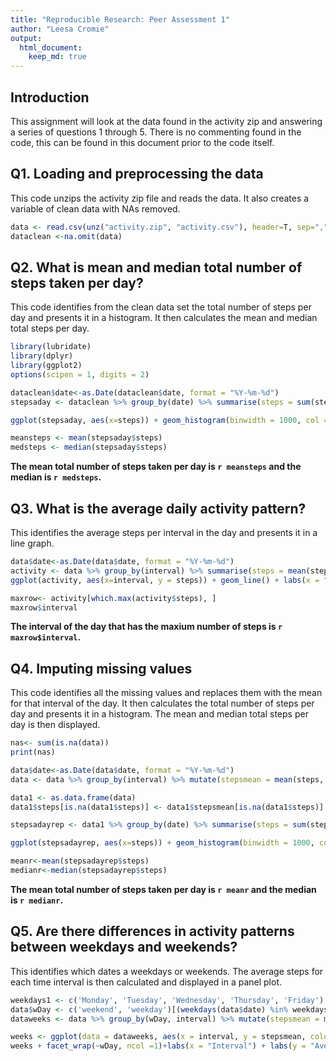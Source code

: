 ```yaml
---
title: "Reproducible Research: Peer Assessment 1"
author: "Leesa Cromie"
output: 
  html_document:
    keep_md: true
---
```


## Introduction

This assignment will look at the data found in the activity zip and answering a series of questions 1 through 5. There is no commenting found in the code, this can be found in this document prior to the code itself.

## Q1. Loading and preprocessing the data
This code unzips the activity zip file and reads the data. It also creates a variable of clean data with NAs removed.

```r
data <- read.csv(unz("activity.zip", "activity.csv"), header=T, sep=",")
dataclean <-na.omit(data)

```

## Q2. What is mean and median total number of steps taken per day?
This code identifies from the clean data set the total number of steps per day and presents it in a histogram. It then calculates the mean and median total steps per day.
```r
library(lubridate)
library(dplyr)
library(ggplot2)
options(scipen = 1, digits = 2)

dataclean$date<-as.Date(dataclean$date, format = "%Y-%m-%d")
stepsaday <- dataclean %>% group_by(date) %>% summarise(steps = sum(steps))

ggplot(stepsaday, aes(x=steps)) + geom_histogram(binwidth = 1000, col = "blue") + labs(x = "Steps") + labs(y = "Count of days for each Total Steps") + labs(title = "Total steps taken each day")

meansteps <- mean(stepsaday$steps)
medsteps <- median(stepsaday$steps)

```

**The mean total number of steps taken per day is `r meansteps` and the median is `r medsteps`.**

## Q3. What is the average daily activity pattern?
This identifies the average steps per interval in the day and presents it in a line graph.
```r
data$date<-as.Date(data$date, format = "%Y-%m-%d")
activity <- data %>% group_by(interval) %>% summarise(steps = mean(steps, na.rm=TRUE))
ggplot(activity, aes(x=interval, y = steps)) + geom_line() + labs(x = "Interval") + labs(y = "Average Steps") + labs(title = "Average daily activity pattern")

maxrow<- activity[which.max(activity$steps), ]
maxrow$interval

```

**The interval of the day that has the maxium number of steps is `r maxrow$interval`. **

## Q4. Imputing missing values
This code identifies all the missing values and replaces them with the mean for that interval of the day. It then calculates the total number of steps per day and presents it in a histogram. The mean and median total steps per day is then displayed.

```r
nas<- sum(is.na(data))
print(nas)

data$date<-as.Date(data$date, format = "%Y-%m-%d")
data <- data %>% group_by(interval) %>% mutate(stepsmean = mean(steps, na.rm = TRUE))

data1 <- as.data.frame(data)
data1$steps[is.na(data1$steps)] <- data1$stepsmean[is.na(data1$steps)]

stepsadayrep <- data1 %>% group_by(date) %>% summarise(steps = sum(steps), mean(steps))

ggplot(stepsadayrep, aes(x=steps)) + geom_histogram(binwidth = 1000, col = "blue") + labs(x = "Steps") + labs(y = "Count of days") + labs(title = "Total steps taken each day")

meanr<-mean(stepsadayrep$steps)
medianr<-median(stepsadayrep$steps)

```

**The mean total number of steps taken per day is `r meanr` and the median is `r medianr`.**

## Q5. Are there differences in activity patterns between weekdays and weekends?

This identifies which dates a weekdays or weekends. The average steps for each time interval is then calculated and displayed in a panel plot.

```r

weekdays1 <- c('Monday', 'Tuesday', 'Wednesday', 'Thursday', 'Friday')
data$wDay <- c('weekend', 'weekday')[(weekdays(data$date) %in% weekdays1)+1L]
dataweeks <- data %>% group_by(wDay, interval) %>% mutate(stepsmean = mean(steps, na.rm = TRUE))

weeks <- ggplot(data = dataweeks, aes(x = interval, y = stepsmean, color = wDay)) + geom_line()
weeks + facet_wrap(~wDay, ncol =1)+labs(x = "Interval") + labs(y = "Average steps") + labs(title = "Average Steps Taken on a Weekend and Weekday per Interval")
```